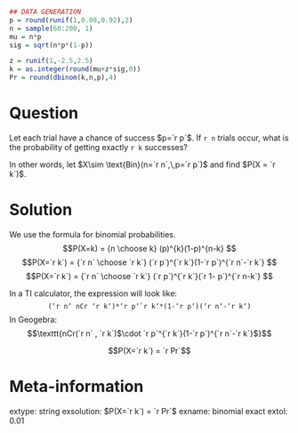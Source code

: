 ```r
## DATA GENERATION
p = round(runif(1,0.08,0.92),2)
n = sample(60:200, 1)
mu = n*p
sig = sqrt(n*p*(1-p))

z = runif(1,-2.5,2.5)
k = as.integer(round(mu+z*sig,0))
Pr = round(dbinom(k,n,p),4)
```

Question
========

Let each trial have a chance of success $p=`r p`$. If `r n` trials occur, what is the probability of getting exactly `r k` successes?

In other words, let $X\sim \text{Bin}(n=`r n`,\,p=`r p`)$ and find $P(X = `r k`)$.


Solution
========

We use the formula for binomial probabilities.
$$P(X=k) = {n \choose k} (p)^{k}(1-p)^{n-k} $$
$$P(X=`r k`) = {`r n` \choose `r k`} (`r p`)^{`r k`}(1-`r p`)^{`r n`-`r k`} $$
$$P(X=`r k`) = {`r n` \choose `r k`} (`r p`)^{`r k`}(`r 1- p`)^{`r n-k`} $$

In a TI calculator, the expression will look like:
$$\texttt{(`r n` nCr `r k`)*`r p`\^{}`r k`*(1-`r p`)\^{}(`r n`-`r k`)}$$
In Geogebra:
$$\texttt{nCr(`r n` , `r k`)$\cdot `r p`^{`r k`}(1-`r p`)^{`r n`-`r k`}$}$$


$$P(X=`r k`) = `r Pr`$$



Meta-information
============
extype: string
exsolution: $P(X=`r k`) = `r Pr`$
exname: binomial exact
extol: 0.01
